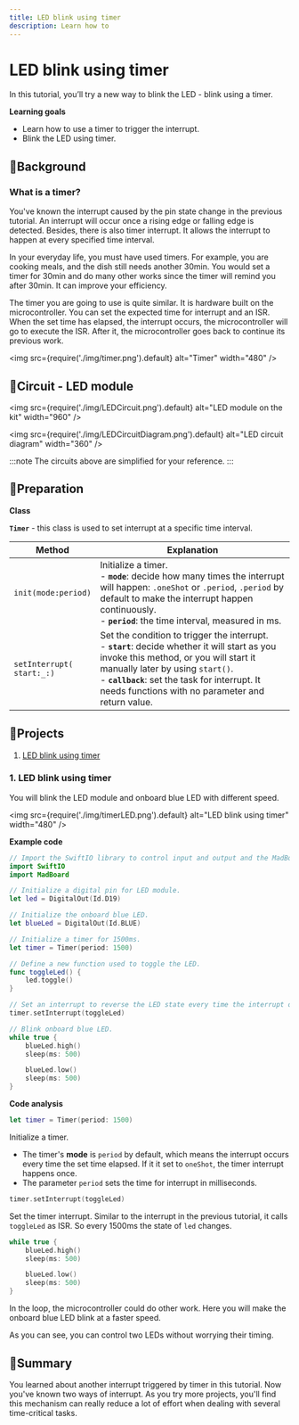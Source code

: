 ```yaml
---
title: LED blink using timer
description: Learn how to
---
```


# LED blink using timer

In this tutorial, you’ll try a new way to blink the LED - blink using a timer. 

**Learning goals**

* Learn how to use a timer to trigger the interrupt.
* Blink the LED using timer.



## 🔸Background

### What is a timer?
You've known the interrupt caused by the pin state change in the previous tutorial. An interrupt will occur once a rising edge or falling edge is detected. Besides, there is also timer interrupt. It allows the interrupt to happen at every specified time interval. 

In your everyday life, you must have used timers. For example, you are cooking meals, and the dish still needs another 30min. You would set a timer for 30min and do many other works since the timer will remind you after 30min. It can improve your efficiency.

The timer you are going to use is quite similar. It is hardware built on the microcontroller. You can set the expected time for interrupt and an ISR. When the set time has elapsed, the interrupt occurs, the microcontroller will go to execute the ISR. After it, the microcontroller goes back to continue its previous work.

<img
  src={require('./img/timer.png').default}
  alt="Timer" width="480"
/>

## 🔸Circuit - LED module
<img
  src={require('./img/LEDCircuit.png').default}
  alt="LED module on the kit" width="960"
/>

<img
  src={require('./img/LEDCircuitDiagram.png').default}
  alt="LED circuit diagram" width="360"
/>

:::note
The circuits above are simplified for your reference.
:::

## 🔸Preparation

**Class**

**`Timer`** -  this class is used to set interrupt at a specific time interval.

| Method | Explanation |
| ------ | ------------|
| `init(mode:period)` | Initialize a timer. <br />- **`mode`**: decide how many times the interrupt will happen: `.oneShot` or `.period`, `.period` by default to make the interrupt happen continuously. <br />- **`period`**: the time interval, measured in ms.|
| `setInterrupt(`<br />`start:_:)` | Set the condition to trigger the interrupt.  <br /> - **`start`**: decide whether it will start as you invoke this method, or you will start it manually later by using `start()`. <br />- **`callback`**: set the task for interrupt. It needs functions with no parameter and return value. |

## 🔸Projects
1. [LED blink using timer](./led-timer#1-led-blink-using-timer)


### 1. LED blink using timer

You will blink the LED module and onboard blue LED with different speed.

<img
  src={require('./img/timerLED.png').default}
  alt="LED blink using timer" width="480"
/>

**Example code**

```swift
// Import the SwiftIO library to control input and output and the MadBoard to use the id of the pins.
import SwiftIO
import MadBoard

// Initialize a digital pin for LED module.
let led = DigitalOut(Id.D19)

// Initialize the onboard blue LED.
let blueLed = DigitalOut(Id.BLUE)

// Initialize a timer for 1500ms.
let timer = Timer(period: 1500)

// Define a new function used to toggle the LED.
func toggleLed() {
    led.toggle()
}

// Set an interrupt to reverse the LED state every time the interrupt occurs.
timer.setInterrupt(toggleLed)

// Blink onboard blue LED.
while true {
    blueLed.high()
    sleep(ms: 500)

    blueLed.low()
    sleep(ms: 500)
}

```
**Code analysis**

```swift
let timer = Timer(period: 1500)
```
Initialize a timer. 
* The timer's **mode** is `period` by default, which means the interrupt occurs every time the set time elapsed. If it it set to `oneShot`, the timer interrupt happens once. 
* The parameter `period` sets the time for interrupt in milliseconds.

```swift
timer.setInterrupt(toggleLed)
```

Set the timer interrupt. Similar to the interrupt in the previous tutorial, it calls `toggleLed` as ISR. So every 1500ms the state of `led` changes.

```swift
while true {
    blueLed.high()
    sleep(ms: 500)

    blueLed.low()
    sleep(ms: 500)
}
```
In the loop, the microcontroller could do other work. Here you will make the onboard blue LED blink at a faster speed.

As you can see, you can control two LEDs without worrying their timing. 



## 🔸Summary

You learned about another interrupt triggered by timer in this tutorial. Now you've known two ways of interrupt. As you try more projects, you'll find this mechanism can really reduce a lot of effort when dealing with several time-critical tasks.
